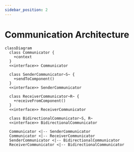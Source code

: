 ```yaml
---
sidebar_position: 2
---
```


# Communication Architecture

<div style={{textAlign: 'center'}}>

```mermaid
classDiagram
  class Communicator {
    +context
  }
  <<interface>> Communicator

  class SenderCommunicator~S~ {
    +sendToComponent()
  }
  <<interface>> SenderCommunicator

  class ReceiverCommunicator~R~ {
    +receiveFromComponent()
  }
  <<interface>> ReceiverCommunicator

  class BidirectionalCommunicator~S, R~
  <<interface>> BidirectionalCommunicator

  Communicator <|-- SenderCommunicator
  Communicator <|-- ReceiverCommunicator
  SenderCommunicator <|-- BidirectionalCommunicator
  ReceiverCommunicator <|-- BidirectionalCommunicator
```

</div>

